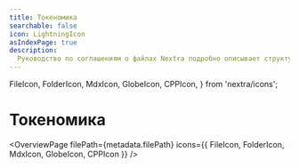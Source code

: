 ```yaml
---
title: Токеномика
searchable: false
icon: LightningIcon
asIndexPage: true
description:
  Руководство по соглашениям о файлах Nextra подробно описывает структуру и организацию файлов и каталогов в проекте Nextra, включая использование файлов `page.mdx`, `_meta.js` и `mdx-components.js`, а также каталогов `content` и `src`.
---
```


  FileIcon,
  FolderIcon,
  MdxIcon,
  GlobeIcon,
  CPPIcon,
} from 'nextra/icons';

# Токеномика

<OverviewPage
  filePath={metadata.filePath}
  icons={{ FileIcon, FolderIcon, MdxIcon, GlobeIcon, CPPIcon }}
/>